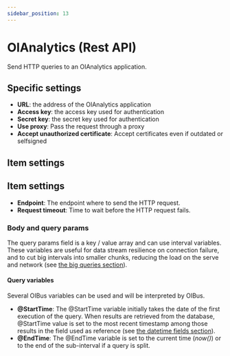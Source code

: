 ```yaml
---
sidebar_position: 13
---
```




# OIAnalytics (Rest API)
Send HTTP queries to an OIAnalytics application.

## Specific settings
- **URL**: the address of the OIAnalytics application
- **Access key**: the access key used for authentication
- **Secret key**: the secret key used for authentication
- **Use proxy**: Pass the request through a proxy
- **Accept unauthorized certificate**: Accept certificates even if outdated or selfsigned

## Item settings
## Item settings
- **Endpoint**: The endpoint where to send the HTTP request.
- **Request timeout**: Time to wait before the HTTP request fails.

### Body and query params
The query params field is a key / value array and can use interval variables. These variables are useful for data stream
resilience on connection failure, and to cut big intervals into smaller chunks, reducing the load on the serve and network
(see [the big queries section](#splitting-large-queries)).

#### Query variables
Several OIBus variables can be used and will be interpreted by OIBus.
- **@StartTime**: The @StartTime variable initially takes the date of the first execution of the query. When results are
retrieved from the database, @StartTime value is set to the most recent timestamp among those results in the field used
as reference (see [the datetime fields section](#datetime-fields)).
- **@EndTime**: The @EndTime variable is set to the current time (_now()_) or to the end of the sub-interval if a query is split.

<SerializationSettings></SerializationSettings>